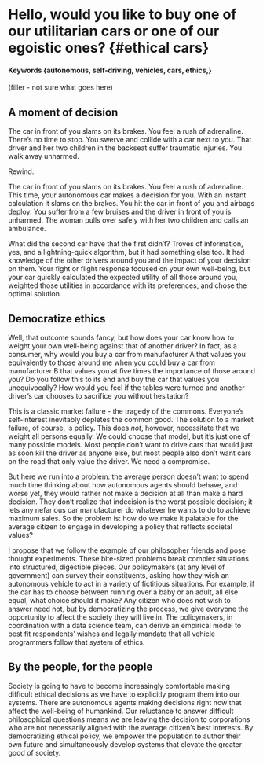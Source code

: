 # Hello, would you like to buy one of our utilitarian cars or one of our egoistic ones? {#ethical cars}

#### Keywords {autonomous, self-driving, vehicles, cars, ethics,}

(filler - not sure what goes here)

## A moment of decision

The car in front of you slams on its brakes. You feel a rush of adrenaline. There's no time to stop. You swerve and collide with a car next to you. That driver and her two children in the backseat suffer traumatic injuries. You walk away unharmed.

Rewind.

The car in front of you slams on its brakes. You feel a rush of adrenaline.  This time, your autonomous car makes a decision for you. With an instant calculation it slams on the brakes. You hit the car in front of you and airbags deploy. You suffer from a few bruises and the driver in front of you is unharmed. The woman pulls over safely with her two children and calls an ambulance.

What did the second car have that the first didn't? Troves of information, yes, and a lightning-quick algorithm, but it had something else too. It had knowledge of the other drivers around you and the impact of your decision on them. Your fight or flight response focused on your own well-being, but your car quickly calculated the expected utility of all those around you, weighted those utilities in accordance with its preferences, and chose the optimal solution.

## Democratize ethics

Well, that outcome sounds fancy, but how does your car know how to weight your own well-being against that of another driver? In fact, as a consumer, why would you buy a car from manufacturer A that values you equivalently to those around me when you could buy a car from manufacturer B that values you at five times the importance of those around you? Do you follow this to its end and buy the car that values you unequivocally? How would you feel if the tables were turned and another driver's car chooses to sacrifice you without hesitation?

This is a classic market failure - the tragedy of the commons. Everyone's self-interest inevitably depletes the common good. The solution to a market failure, of course, is policy. This does *not*, however, necessitate that we weight all persons equally. We could choose that model, but it's just one of many possible models. Most people don't want to drive cars that would just as soon kill the driver as anyone else, but most people also don't want cars on the road that only value the driver. We need a compromise.

But here we run into a problem: the average person doesn't want to spend much time thinking about how autonomous agents should behave, and worse yet, they would rather not make a decision at all than make a hard decision. They don't realize that indecision is the worst possible decision; it lets any nefarious car manufacturer do whatever he wants to do to achieve maximum sales. So the problem is: how do we make it palatable for the average citizen to engage in developing a policy that reflects societal values?

I propose that we follow the example of our philosopher friends and pose thought experiments. These bite-sized problems break complex situations into structured, digestible pieces. Our policymakers (at any level of government) can survey their constituents, asking how they wish an autonomous vehicle to act in a variety of fictitious situations. For example, if the car has to choose between running over a baby or an adult, all else equal, what choice should it make? Any citizen who does not wish to answer need not, but by democratizing the process, we give everyone the opportunity to affect the society they will live in. The policymakers, in coordination with a data science team, can derive an empirical model to best fit respondents' wishes and legally mandate that all vehicle programmers follow that system of ethics.

## By the people, for the people

Society is going to have to become increasingly comfortable making difficult ethical decisions as we have to explicitly program them into our systems. There are autonomous agents making decisions right now that affect the well-being of humankind. Our reluctance to answer difficult philosophical questions means we are leaving the decision to corporations who are not necessarily aligned with the average citizen's best interests. By democratizing ethical policy, we empower the population to author their own future and simultaneously develop systems that elevate the greater good of society.
